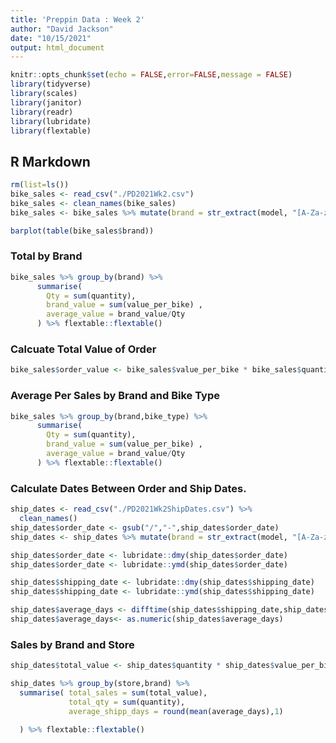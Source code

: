```yaml
---
title: 'Preppin Data : Week 2'
author: "David Jackson"
date: "10/15/2021"
output: html_document
---
```


```r
knitr::opts_chunk$set(echo = FALSE,error=FALSE,message = FALSE)
library(tidyverse)
library(scales)
library(janitor)
library(readr)
library(lubridate)
library(flextable)
```

## R Markdown

```r
rm(list=ls())
bike_sales <- read_csv("./PD2021Wk2.csv")
bike_sales <- clean_names(bike_sales)
bike_sales <- bike_sales %>% mutate(brand = str_extract(model, "[A-Za-z]+"))

barplot(table(bike_sales$brand))
```
### Total by Brand

```r
bike_sales %>% group_by(brand) %>%
      summarise( 
        Qty = sum(quantity),
        brand_value = sum(value_per_bike) ,
        average_value = brand_value/Qty
      ) %>% flextable::flextable()
```

### Calcuate Total Value of Order

```r
bike_sales$order_value <- bike_sales$value_per_bike * bike_sales$quantity
```

### Average Per Sales by Brand and Bike Type

```r
bike_sales %>% group_by(brand,bike_type) %>%
      summarise( 
        Qty = sum(quantity),
        brand_value = sum(value_per_bike) ,
        average_value = brand_value/Qty
      ) %>% flextable::flextable()
```

### Calculate Dates Between Order and Ship Dates.

```r
ship_dates <- read_csv("./PD2021Wk2ShipDates.csv") %>%
  clean_names()
ship_dates$order_date <- gsub("/","-",ship_dates$order_date)
ship_dates <- ship_dates %>% mutate(brand = str_extract(model, "[A-Za-z]+"))
```
```r
ship_dates$order_date <- lubridate::dmy(ship_dates$order_date)
ship_dates$order_date <- lubridate::ymd(ship_dates$order_date)
```
```r
ship_dates$shipping_date <- lubridate::dmy(ship_dates$shipping_date)
ship_dates$shipping_date <- lubridate::ymd(ship_dates$shipping_date)
```
```r
ship_dates$average_days <- difftime(ship_dates$shipping_date,ship_dates$order_date)
ship_dates$average_days<- as.numeric(ship_dates$average_days)
```

### Sales by Brand and Store

```r
ship_dates$total_value <- ship_dates$quantity * ship_dates$value_per_bike

ship_dates %>% group_by(store,brand) %>%
  summarise( total_sales = sum(total_value),
             total_qty = sum(quantity),
             average_shipp_days = round(mean(average_days),1)
    
  ) %>% flextable::flextable()
```


